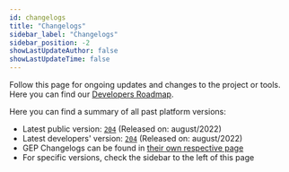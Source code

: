 ```yaml
---
id: changelogs
title: "Changelogs"
sidebar_label: "Changelogs"
sidebar_position: -2
showLastUpdateAuthor: false
showLastUpdateTime: false
---
```


Follow this page for ongoing updates and changes to the project or tools.
Here you can find our [Developers Roadmap](https://trello.com/b/1V10E4IB/overwolf-roadmap).

Here you can find a summary of all past platform versions:
* Latest public version: [`204`](changelogs/2022/august/204) (Released on: august/2022)
* Latest developers' version: [`204`](changelogs/2022/august/204) (Released on: august/2022)
* GEP Changelogs can be found in [their own respective page](changelogs/gep-changelogs)
* For specific versions, check the sidebar to the left of this page